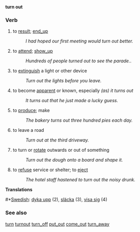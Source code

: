 '''turn out'''
===Verb===
# to [[result]]; [[end_up]]
#: ''I had hoped our first meeting would turn out better.''
# to [[attend]]; [[show_up]]
#: ''Hundreds of people turned out to see the parade.''.
# to [[extinguish]] a light or other device
#: ''Turn out the lights before you leave.''
# to become [[apparent]] or known, especially ''(as) it turns out''
#: ''It turns out that he just made a lucky guess.''
# to [[produce]]; make
#: ''The bakery turns out three hundred pies each day.''
# to leave a road
#: ''Turn out at the third driveway.''
# to turn or [[rotate]] outwards or out of something
#: ''Turn out the dough onto a board and shape it.''
# to [[refuse]] service or shelter; to [[eject]]
#: ''The hotel staff hastened to turn out the noisy drunk.''
'''Translations'''
#*[[Swedish]]: [[dyka upp]] (2), [[släcka]] (3), [[visa sig]] (4)

===See also===
[[turn]] [[turnout]] [[turn_off]] [[put_out]] [[come_out]] [[turn_away]]